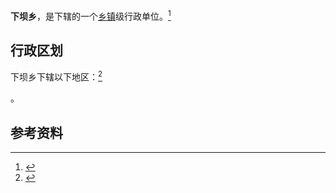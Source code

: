 {{中国乡级行政区|35/08/24/204/000}}

'''下坝乡'''，是{{PRC admin/fullname|35/08/24/204/000|3}}下辖的一个[[乡镇|乡镇]]级行政单位。<ref>{{PRC admin/ref sgc|{{PRC admin/parent|35/08/24/204/000}}}}</ref>

== 行政区划 ==

下坝乡下辖以下地区：<ref>{{PRC admin/ref sgc|35/08/24/204/000}}</ref>

{{PRC admin/children|35/08/24/204/000}}。

== 参考资料 ==

{{reflist}}

{{行政区划小作品}}
{{PRC admin/navcat|35/08/24/204/000}}